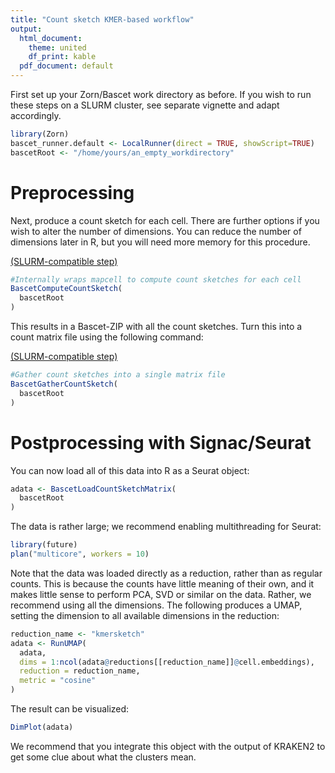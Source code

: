 ```yaml
---
title: "Count sketch KMER-based workflow"
output:
  html_document:
    theme: united
    df_print: kable
  pdf_document: default
---
```




First set up your Zorn/Bascet work directory as before. If you wish to run
these steps on a SLURM cluster, see separate vignette and adapt accordingly.

```r
library(Zorn)
bascet_runner.default <- LocalRunner(direct = TRUE, showScript=TRUE)
bascetRoot <- "/home/yours/an_empty_workdirectory"
```

# Preprocessing

Next, produce a count sketch for each cell. There are further options if you
wish to alter the number of dimensions. You can reduce the number of dimensions
later in R, but you will need more memory for this procedure.

[(SLURM-compatible step)](slurm.html)

```r
#Internally wraps mapcell to compute count sketches for each cell
BascetComputeCountSketch(
  bascetRoot
)
```


This results in a Bascet-ZIP with all the count sketches. Turn this into a count
matrix file using the following command:

[(SLURM-compatible step)](slurm.html)

```r
#Gather count sketches into a single matrix file
BascetGatherCountSketch(
  bascetRoot
)
```

# Postprocessing with Signac/Seurat

You can now load all of this data into R as a Seurat object:

```r
adata <- BascetLoadCountSketchMatrix(
  bascetRoot
)
```

The data is rather large; we recommend enabling multithreading for Seurat:

```r
library(future)
plan("multicore", workers = 10)
```

Note that the data was loaded directly as a reduction, rather than as regular
counts. This is because the counts have little meaning of their own, and it
makes little sense to perform PCA, SVD or similar on the data. Rather, we
recommend using all the dimensions. The following produces a UMAP, setting
the dimension to all available dimensions in the reduction:

```r
reduction_name <- "kmersketch"
adata <- RunUMAP(
  adata,
  dims = 1:ncol(adata@reductions[[reduction_name]]@cell.embeddings),
  reduction = reduction_name,
  metric = "cosine"
)
```


The result can be visualized:
```r
DimPlot(adata)
```


We recommend that you integrate this object with the output of KRAKEN2 to
get some clue about what the clusters mean.

